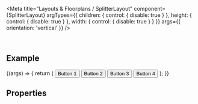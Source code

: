 
<Meta
  title="Layouts & Floorplans / SplitterLayout"
  component={SplitterLayout}
  argTypes={{
    children: { control: { disable: true } },
    height: { control: { disable: true } },
    width: { control: { disable: true } }
  }}
  args={{
    orientation: 'vertical'
  }}
/>

<DocsHeader />

<br />

## Example

<Canvas>
  <Story name="Default">
    {(args) => {
      return (
        <SplitterLayout orientation={'vertical'} {...args} width={'100%'} height={'50vw'}>
          <SplitterElement size={'100px'}>
            <Button>Button 1</Button>
          </SplitterElement>
          <SplitterElement size={'300px'}>
            <Button>Button 2</Button>
          </SplitterElement>
          <SplitterElement size={'150px'}>
            <Button>Button 3</Button>
          </SplitterElement>
          <SplitterElement size={'100px'}>
            <Button>Button 4</Button>
          </SplitterElement>
        </SplitterLayout>
      );
    }}
  </Story>
</Canvas>

## Properties

<ArgsTable story="." />
